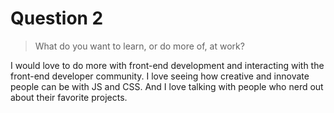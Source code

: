 # Question 2

> What do you want to learn, or do more of, at work?

I would love to do more with front-end development and interacting with the front-end developer community. I love seeing how creative and innovate people can be with JS and CSS. And I love talking with people who nerd out about their favorite projects.
